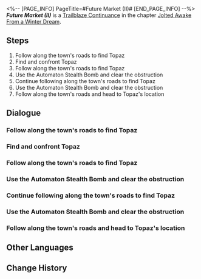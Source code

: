 <%-- [PAGE_INFO]
PageTitle=#Future Market (II)#
[END_PAGE_INFO] --%>
{{Stub|Dialogue, characters, and location(s)}}
{{Mission Infobox
|id            = 2010204
|title         = 
|image         = Mission Future Market (II).png
|type          = Continuance
|event_name    = 
|chapter       = Jolted Awake From a Winter Dream
|requirements  = 
|summary       = <!--official mission summary from Fate's Atlas-->
|characters    = <!--characters that appear in this mission-->
|startLocation = <!--location as it intially appears on the mission screen-->
|world         = <!--i.e. Penacony-->
|area          = <!--i.e. A Child's Dream-->
|prev          = 
|next          = 
|exp           = 
|credits       = 
|stellarJade   = 
|other         = 
}}
'''''Future Market (II)''''' is a [[Trailblaze Continuance]] in the chapter [[Jolted Awake From a Winter Dream]].

==Steps==
# Follow along the town's roads to find Topaz
# Find and confront Topaz
# Follow along the town's roads to find Topaz
# Use the Automaton Stealth Bomb and clear the obstruction
# Continue following along the town's roads to find Topaz
# Use the Automaton Stealth Bomb and clear the obstruction
# Follow along the town's roads and head to Topaz's location

<!--
==Gameplay Notes==

--><!--
==Trial Character==

-->
==Dialogue==
{{Stub Dialogue}}
===Follow along the town's roads to find Topaz===
{{Mission Description|type=continuance|location=<!--to be added-->|(Trailblazer)'s Trailblaze Daily Report:<br />Himeko is here. Didn't sign the contract. Bronya has a plan. Must find Topaz.}}
{{Dialogue Start}}
:{{tx}}
{{Dialogue End}}

===Find and confront Topaz===
{{Mission Description|type=continuance|location=<!--to be added-->|update|(Trailblazer)'s Trailblaze Daily Report:<br />Found a weird place, never been here before. Topaz is here.<br />Need to stop her no matter what she is planning.<br />Pom-Pom's Notes: What kinda place is "weird place"? At least describe it!}}
{{Dialogue Start}}
:{{tx}}
{{Dialogue End}}

===Follow along the town's roads to find Topaz===
{{Mission Description|type=continuance|location=<!--to be added-->|update|(Trailblazer)'s Trailblaze Daily Report:<br />Himeko is here. Didn't sign the contract. Bronya has a plan. Must find Topaz.}}
{{Dialogue Start}}
:{{tx}}
{{Dialogue End}}

===Use the Automaton Stealth Bomb and clear the obstruction===
{{Mission Description|type=continuance|location=<!--to be added-->|update|(Trailblazer)'s Trailblaze Daily Report:<br />Can't go head to head with the IPC's peons. Gepard has a plan. Time to activate the Automaton Stealth Bomb.}}
{{Dialogue Start}}
:{{tx}}
{{Dialogue End}}

===Continue following along the town's roads to find Topaz===
{{Mission Description|type=continuance|location=<!--to be added-->|update|(Trailblazer)'s Trailblaze Daily Report:<br />Himeko is here. Didn't sign the contract. Bronya has a plan. Must find Topaz.}}
{{Dialogue Start}}
:{{tx}}
{{Dialogue End}}

===Use the Automaton Stealth Bomb and clear the obstruction===
{{Mission Description|type=continuance|location=<!--to be added-->|update|(Trailblazer)'s Trailblaze Daily Report:<br />Can't go head to head with the IPC's peons. Gepard has a plan. Time to activate the Automaton Stealth Bomb.}}
{{Dialogue Start}}
:{{tx}}
{{Dialogue End}}

===Follow along the town's roads and head to Topaz's location===
{{Mission Description|type=continuance|location=<!--to be added-->|update|(Trailblazer)'s Trailblaze Daily Report:<br />Himeko is here. Didn't sign the contract. Bronya has a plan. Must find Topaz.}}
{{Dialogue Start}}
:{{tx}}
{{Dialogue End}}

==Other Languages==
{{Other Languages
|en   = Future Market (II)
|zhs  = 未来市场•其二
|zht  = 未來市場•其二
|ja   = フューチャーズマーケット・二
|ko   = 미래 시장•2
|es   = El mercado del mañana II
|fr   = Marché à terme (II)
|ru   = Рынок будущего II
|th   = ตลาดแห่งอนาคต 2
|vi   = Thị Trường Tương Lai 2
|de   = Markt der Zukunft (Teil 2)
|id   = Pasar Masa Depan 2
|pt   = Mercado Futuro (II)
}}

==Change History==
{{Change History|1.4}}
